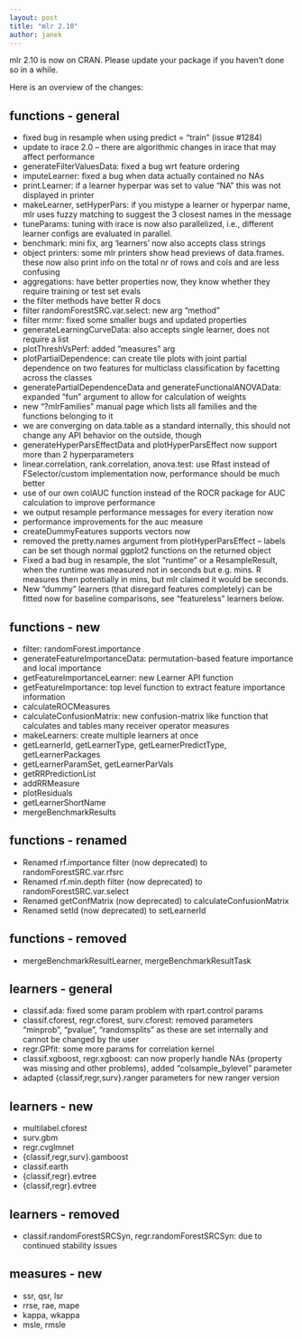 ```yaml
---
layout: post
title: "mlr 2.10"
author: janek
---
```


mlr 2.10 is now on CRAN. Please update your package if you haven't done so in a while.

Here is an overview of the changes:

<!--more-->

## functions - general
* fixed bug in resample when using predict = "train" (issue #1284)
* update to irace 2.0 -- there are algorithmic changes in irace that may affect
  performance
* generateFilterValuesData: fixed a bug wrt feature ordering
* imputeLearner: fixed a bug when data actually contained no NAs
* print.Learner: if a learner hyperpar was set to value "NA" this was not
  displayed in printer
* makeLearner, setHyperPars: if you mistype a learner or hyperpar name, mlr
  uses fuzzy matching to suggest the 3 closest names in the message
* tuneParams: tuning with irace is now also parallelized, i.e., different
  learner configs are evaluated in parallel.
* benchmark: mini fix, arg 'learners' now also accepts class strings
* object printers: some mlr printers show head previews of data.frames.
  these now also print info on the total nr of rows and cols and are less confusing
* aggregations: have better properties now, they know whether they require training or
  test set evals
* the filter methods have better R docs
* filter randomForestSRC.var.select: new arg "method"
* filter mrmr: fixed some smaller bugs and updated properties
* generateLearningCurveData: also accepts single learner, does not require a list
* plotThreshVsPerf: added "measures" arg
* plotPartialDependence: can create tile plots with joint partial dependence
  on two features for multiclass classification by facetting across the classes
* generatePartialDependenceData and generateFunctionalANOVAData: expanded
  "fun" argument to allow for calculation of weights
* new "?mlrFamilies" manual page which lists all families and the functions
  belonging to it
* we are converging on data.table as a standard internally, this should not
  change any API behavior on the outside, though
* generateHyperParsEffectData and plotHyperParsEffect now support more than 2
  hyperparameters
* linear.correlation, rank.correlation, anova.test: use Rfast instead of
  FSelector/custom implementation now, performance should be much better
* use of our own colAUC function instead of the ROCR package for AUC calculation
  to improve performance
* we output resample performance messages for every iteration now
* performance improvements for the auc measure
* createDummyFeatures supports vectors now
* removed the pretty.names argument from plotHyperParsEffect -- labels can be set
  though normal ggplot2 functions on the returned object
* Fixed a bad bug in resample, the slot "runtime" or a ResampleResult,
  when the runtime was measured not in seconds but e.g. mins. R measures then potentially in mins,
  but mlr claimed it would be seconds.
* New "dummy" learners (that disregard features completely) can be fitted now for baseline comparisons,
  see "featureless" learners below.

## functions - new
* filter: randomForest.importance
* generateFeatureImportanceData: permutation-based feature importance and local
  importance
* getFeatureImportanceLearner: new Learner API function
* getFeatureImportance: top level function to extract feature importance
  information
* calculateROCMeasures
* calculateConfusionMatrix: new confusion-matrix like function that calculates
  and tables many receiver operator measures
* makeLearners: create multiple learners at once
* getLearnerId, getLearnerType, getLearnerPredictType, getLearnerPackages
* getLearnerParamSet, getLearnerParVals
* getRRPredictionList
* addRRMeasure
* plotResiduals
* getLearnerShortName
* mergeBenchmarkResults

## functions - renamed
* Renamed rf.importance filter (now deprecated) to randomForestSRC.var.rfsrc
* Renamed rf.min.depth filter (now deprecated) to randomForestSRC.var.select
* Renamed getConfMatrix (now deprecated) to calculateConfusionMatrix
* Renamed setId (now deprecated) to setLearnerId

## functions - removed
* mergeBenchmarkResultLearner, mergeBenchmarkResultTask

## learners - general
* classif.ada: fixed some param problem with rpart.control params
* classif.cforest, regr.cforest, surv.cforest:
  removed parameters "minprob", "pvalue", "randomsplits"
  as these are set internally and cannot be changed by the user
* regr.GPfit: some more params for correlation kernel
* classif.xgboost, regr.xgboost: can now properly handle NAs (property was missing and other problems), added "colsample_bylevel" parameter
* adapted {classif,regr,surv}.ranger parameters for new ranger version

## learners - new
* multilabel.cforest
* surv.gbm
* regr.cvglmnet
* {classif,regr,surv}.gamboost
* classif.earth
* {classif,regr}.evtree
* {classif,regr}.evtree

## learners - removed
* classif.randomForestSRCSyn, regr.randomForestSRCSyn: due to continued stability issues

## measures - new
* ssr, qsr, lsr
* rrse, rae, mape
* kappa, wkappa
* msle, rmsle
